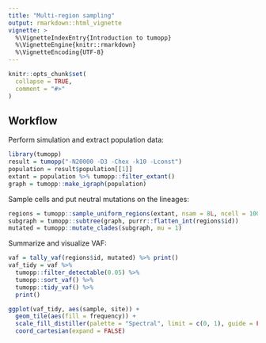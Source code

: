 ```yaml
---
title: "Multi-region sampling"
output: rmarkdown::html_vignette
vignette: >
  %\VignetteIndexEntry{Introduction to tumopp}
  %\VignetteEngine{knitr::rmarkdown}
  %\VignetteEncoding{UTF-8}
---
```


```r
knitr::opts_chunk$set(
  collapse = TRUE,
  comment = "#>"
)
```

## Workflow

Perform simulation and extract population data:

```r
library(tumopp)
result = tumopp("-N20000 -D3 -Chex -k10 -Lconst")
population = result$population[[1]]
extant = population %>% tumopp::filter_extant()
graph = tumopp::make_igraph(population)
```

Sample cells and put neutral mutations on the lineages:

```r
regions = tumopp::sample_uniform_regions(extant, nsam = 8L, ncell = 100L)
subgraph = tumopp::subtree(graph, purrr::flatten_int(regions$id))
mutated = tumopp::mutate_clades(subgraph, mu = 1)
```

Summarize and visualize VAF:

```r
vaf = tally_vaf(regions$id, mutated) %>% print()
vaf_tidy = vaf %>%
  tumopp::filter_detectable(0.05) %>%
  tumopp::sort_vaf() %>%
  tumopp::tidy_vaf() %>%
  print()

ggplot(vaf_tidy, aes(sample, site)) +
  geom_tile(aes(fill = frequency)) +
  scale_fill_distiller(palette = "Spectral", limit = c(0, 1), guide = FALSE) +
  coord_cartesian(expand = FALSE)
```
